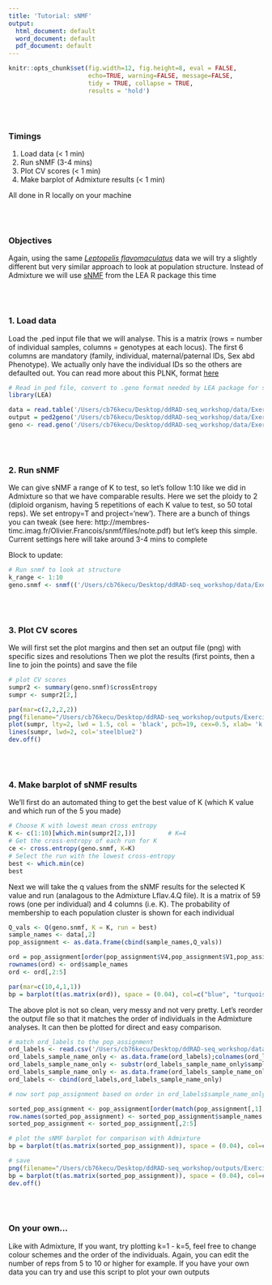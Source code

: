 ```yaml
---
title: 'Tutorial: sNMF'
output:
  html_document: default
  word_document: default
  pdf_document: default
---
```


```r
knitr::opts_chunk$set(fig.width=12, fig.height=8, eval = FALSE,
                      echo=TRUE, warning=FALSE, message=FALSE,
                      tidy = TRUE, collapse = TRUE,
                      results = 'hold')
```
\
\

### Timings 

  1. Load data (< 1 min)
  2. Run sNMF (3-4 mins)
  3. Plot CV scores (< 1 min)
  4. Make barplot of Admixture results (< 1 min)

All done in R locally on your machine
  
\
\

### Objectives

Again, using the same [*Leptopelis flavomaculatus*](https://amphibiaweb.org/species/3649) data we will try a slightly different but very similar approach to look at population structure. Instead of Admixture we will use [sNMF](http://membres-timc.imag.fr/Olivier.Francois/LEA/tutorial.htm) from the LEA R package this time

\
\

### 1. Load data
Load the .ped input file that we will analyse. This is a matrix (rows = number of individual samples, columns = genotypes at each locus). The first 6 columns are mandatory (family, individual, maternal/paternal IDs, Sex abd Phenotype). We actually only have the individual IDs so the others are defaulted out. You can read more about this PLNK, format [here]( https://zzz.bwh.harvard.edu/plink/data.shtml)

```r
# Read in ped file, convert to .geno format needed by LEA package for sNMF
library(LEA)

data = read.table('/Users/cb76kecu/Desktop/ddRAD-seq_workshop/data/Exercises_4-8/sNMF/Lflav.ped')
output = ped2geno('/Users/cb76kecu/Desktop/ddRAD-seq_workshop/data/Exercises_4-8/sNMF/Lflav.ped')
geno <- read.geno('/Users/cb76kecu/Desktop/ddRAD-seq_workshop/data/Exercises_4-8/sNMF/Lflav.geno') 
```

\
\

### 2. Run sNMF
We can give sNMF a range of K to test, so let's follow 1:10 like we did in Admixture so that we have comparable results. Here we set the ploidy to 2 (diploid organism, having 5 repetitions of each K value to test, so 50 total reps). We set entropy=T and project='new'). There are a bunch of things you can tweak (see here: http://membres-timc.imag.fr/Olivier.Francois/snmf/files/note.pdf) but let's keep this simple. Current settings here will take around 3-4 mins to complete

Block to update:
```r
# Run snmf to look at structure 
k_range <- 1:10
geno.snmf <- snmf(('/Users/cb76kecu/Desktop/ddRAD-seq_workshop/data/Exercises_4-8/sNMF/Lflav.geno'), K = k_range, entropy = T, ploidy = 2, rep=5, project = 'new')  
```

\
\

### 3. Plot CV scores
We will first set the plot margins and then set an output file (png) with specific sizes and resolutions
Then we plot the results (first points, then a line to join the points) and save the file
```r
# plot CV scores
sumpr2 <- summary(geno.snmf)$crossEntropy
sumpr <- sumpr2[2,]

par(mar=c(2,2,2,2))
png(filename="/Users/cb76kecu/Desktop/ddRAD-seq_workshop/outputs/Exercise_5/sNMF_Results_CV_scores.png", type="quartz", height=8, width=8, units="in", res=300)
plot(sumpr, lty=2, lwd = 1.5, col = 'black', pch=19, cex=0.5, xlab= 'k clusters', ylab = 'CV score', main= 'Cross validation scores across k (sNMF)')
lines(sumpr, lwd=2, col='steelblue2')
dev.off()
```

\
\

### 4. Make barplot of sNMF results

We'll first do an automated thing to get the best value of K (which K value and which run of the 5 you made)
```r
# Choose K with lowest mean cross entropy
K <- c(1:10)[which.min(sumpr2[2,])]         # K=4
# Get the cross-entropy of each run for K
ce <- cross.entropy(geno.snmf, K=K)
# Select the run with the lowest cross-entropy
best <- which.min(ce)
best
```

Next we will take the q values from the sNMF results for the selected K value and run (analagous to the Admixture Lflav.4.Q file). It is a matrix of 59 rows (one per individual) and 4 columns (i.e. K). The probability of membership to each population cluster is shown for each individual
```r
Q_vals <- Q(geno.snmf, K = K, run = best)
sample_names <- data[,2]
pop_assignment <- as.data.frame(cbind(sample_names,Q_vals))

ord = pop_assignment[order(pop_assignment$V4,pop_assignment$V1,pop_assignment$V2,pop_assignment$V3),]
rownames(ord) <- ord$sample_names
ord <- ord[,2:5]

par(mar=c(10,4,1,1))
bp = barplot(t(as.matrix(ord)), space = (0.04), col=c("blue", "turquoise", "darkblue", "lightblue"), xlab="", ylab="Ancestry", border=1, las=2, cex.names=0.9)
```

The above plot is not so clean, very messy and not very pretty. Let's reorder the output file so that it matches the order of individuals in the Admixture analyses. It can then be plotted for direct and easy comparison.
```r
# match ord_labels to the pop_assignment
ord_labels <- read.csv('/Users/cb76kecu/Desktop/ddRAD-seq_workshop/data/Exercises_4-8/sNMF/ord_labels_sNMF.csv')
ord_labels_sample_name_only <- as.data.frame(ord_labels);colnames(ord_labels_sample_name_only) <- 'sample_name_only'
ord_labels_sample_name_only <- substr(ord_labels_sample_name_only$sample_name_only, 1, 5)
ord_labels_sample_name_only <- as.data.frame(ord_labels_sample_name_only)
ord_labels <- cbind(ord_labels,ord_labels_sample_name_only)

# now sort pop_assignment based on order in ord_labels$sample_name_only

sorted_pop_assignment <- pop_assignment[order(match(pop_assignment[,1],ord_labels_sample_name_only[,1])),]
row.names(sorted_pop_assignment) <- sorted_pop_assignment$sample_names
sorted_pop_assignment <- sorted_pop_assignment[,2:5]

# plot the sNMF barplot for comparison with Admixture
bp = barplot(t(as.matrix(sorted_pop_assignment)), space = (0.04), col=c("blue", "lightblue", "turquoise", "darkblue"), xlab="", ylab="Ancestry", border=1, las=2, cex.names=0.9)

# save
png(filename="/Users/cb76kecu/Desktop/ddRAD-seq_workshop/outputs/Exercise_5/sNMF_Results_Barplot.png", type="quartz", height=8, width=30, units="in", res=300)
bp = barplot(t(as.matrix(sorted_pop_assignment)), space = (0.04), col=c("blue", "lightblue", "turquoise", "darkblue"), xlab="", ylab="Ancestry", border=1, las=2, cex.names=0.9)
dev.off()

```

\
\

### On your own...

Like with Admixture, If you want, try plotting k=1 - k=5, feel free to change colour schemes and the order of the individuals. Again, you can edit the number of reps from 5 to 10 or higher for example. If you have your own data you can try and use this script to plot your own outputs
